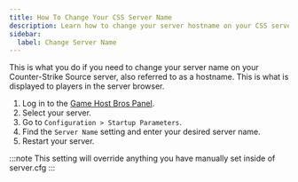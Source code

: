 ```yaml
---
title: How To Change Your CSS Server Name
description: Learn how to change your server hostname on your CSS server.
sidebar:
  label: Change Server Name
---
```


This is what you do if you need to change your server name on your Counter-Strike Source server, also referred to as a hostname. This is what is displayed to players in the server browser.
<Steps>
1. Log in to the [Game Host Bros Panel](https://panel.gamehostbros.com/).
2. Select your server.
3. Go to `Configuration > Startup Parameters`.
4. Find the `Server Name` setting and enter your desired server name.
5. Restart your server.
</Steps>
:::note
This setting will override anything you have manually set inside of server.cfg
:::